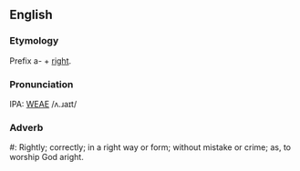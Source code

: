 ==English==
===Etymology===
Prefix a- + [[right]].

===Pronunciation===
IPA: [[WEAE]] /ʌ.ɹaɪt/

===Adverb===
#:    Rightly; correctly; in a right way or form; without mistake  or crime; as, to worship God aright.
<!-- material copied from Webster's Revised Unabridged Dictionary (1913) -->
